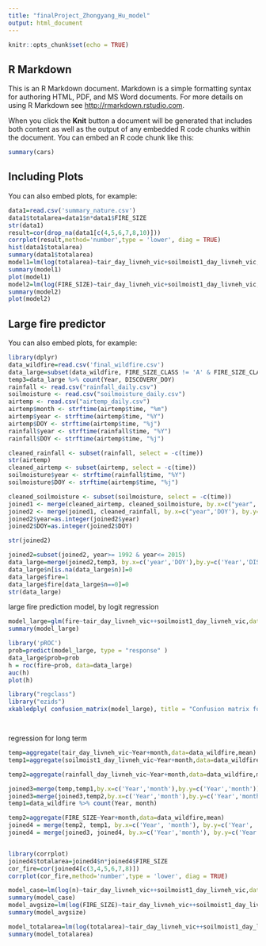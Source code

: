 ```yaml
---
title: "finalProject_Zhongyang_Hu_model"
output: html_document
---
```


```r
knitr::opts_chunk$set(echo = TRUE)
```

## R Markdown

This is an R Markdown document. Markdown is a simple formatting syntax for authoring HTML, PDF, and MS Word documents. For more details on using R Markdown see <http://rmarkdown.rstudio.com>.

When you click the **Knit** button a document will be generated that includes both content as well as the output of any embedded R code chunks within the document. You can embed an R code chunk like this:

```r
summary(cars)
```

## Including Plots

You can also embed plots, for example:

```r
data1=read.csv('summary_nature.csv')
data1$totalarea=data1$n*data1$FIRE_SIZE
str(data1)
result=cor(drop_na(data1[c(4,5,6,7,8,10)]))
corrplot(result,method='number',type = 'lower', diag = TRUE)
hist(data1$totalarea)
summary(data1$totalarea)
model1=lm(log(totalarea)~tair_day_livneh_vic+soilmoist1_day_livneh_vic,data1)
summary(model1)
plot(model1)
model2=lm(log(FIRE_SIZE)~tair_day_livneh_vic+soilmoist1_day_livneh_vic,data1)
summary(model2)
plot(model2)
```


## Large fire predictor

You can also embed plots, for example:

```r
library(dplyr)
data_wildfire=read.csv('final_wildfire.csv')
data_large=subset(data_wildfire, FIRE_SIZE_CLASS != 'A' & FIRE_SIZE_CLASS != 'B')
temp3=data_large %>% count(Year, DISCOVERY_DOY)
rainfall <- read.csv("rainfall_daily.csv")
soilmoisture <- read.csv("soilmoisture_daily.csv")
airtemp <- read.csv("airtemp_daily.csv")
airtemp$month <- strftime(airtemp$time, "%m")
airtemp$year <- strftime(airtemp$time, "%Y")
airtemp$DOY <- strftime(airtemp$time, "%j")
rainfall$year <- strftime(rainfall$time, "%Y")
rainfall$DOY <- strftime(airtemp$time, "%j")

cleaned_rainfall <- subset(rainfall, select = -c(time))
str(airtemp)
cleaned_airtemp <- subset(airtemp, select = -c(time))
soilmoisture$year <- strftime(rainfall$time, "%Y")
soilmoisture$DOY <- strftime(airtemp$time, "%j")

cleaned_soilmoisture <- subset(soilmoisture, select = -c(time))
joined1 <- merge(cleaned_airtemp, cleaned_soilmoisture, by.x=c("year",'DOY'), by.y=c("year",'DOY'))
joined2 <- merge(joined1, cleaned_rainfall, by.x=c("year",'DOY'), by.y=c("year",'DOY'))
joined2$year=as.integer(joined2$year)
joined2$DOY=as.integer(joined2$DOY)
```

```r
str(joined2)

joined2=subset(joined2, year>= 1992 & year<= 2015)
data_large=merge(joined2,temp3, by.x=c('year','DOY'),by.y=c('Year','DISCOVERY_DOY'),all.x=T)
data_large$n[is.na(data_large$n)]=0
data_large$fire=1
data_large$fire[data_large$n==0]=0
str(data_large)
```


large fire prediction model, by logit regression

```r

model_large=glm(fire~tair_day_livneh_vic++soilmoist1_day_livneh_vic,data=data_large,family=binomial())
summary(model_large)

library('pROC')
prob=predict(model_large, type = "response" )
data_large$prob=prob
h = roc(fire~prob, data=data_large)
auc(h) 
plot(h)

library("regclass")
library("ezids")
xkabledply( confusion_matrix(model_large), title = "Confusion matrix for large fire predictor" )




```

regression for long term 





```r
temp=aggregate(tair_day_livneh_vic~Year+month,data=data_wildfire,mean)
temp1=aggregate(soilmoist1_day_livneh_vic~Year+month,data=data_wildfire,mean)

temp2=aggregate(rainfall_day_livneh_vic~Year+month,data=data_wildfire,mean)

joined3=merge(temp,temp1,by.x=c('Year','month'),by.y=c('Year','month'))
joined3=merge(joined3,temp2,by.x=c('Year','month'),by.y=c('Year','month'))
temp1=data_wildfire %>% count(Year, month)

temp2=aggregate(FIRE_SIZE~Year+month,data=data_wildfire,mean)
joined4 = merge(temp2, temp1, by.x=c('Year', 'month'), by.y=c('Year', 'month'))
joined4 = merge(joined3, joined4, by.x=c('Year','month'), by.y=c('Year', 'month'))



```

```r

library(corrplot)
joined4$totalarea=joined4$n*joined4$FIRE_SIZE
cor_fire=cor(joined4[c(3,4,5,6,7,8)])
corrplot(cor_fire,method='number',type = 'lower', diag = TRUE)

model_case=lm(log(n)~tair_day_livneh_vic++soilmoist1_day_livneh_vic,data=joined4)
summary(model_case)
model_avgsize=lm(log(FIRE_SIZE)~tair_day_livneh_vic++soilmoist1_day_livneh_vic,data=joined4)
summary(model_avgsize)

model_totalarea=lm(log(totalarea)~tair_day_livneh_vic++soilmoist1_day_livneh_vic,data=joined4)
summary(model_totalarea)

```
